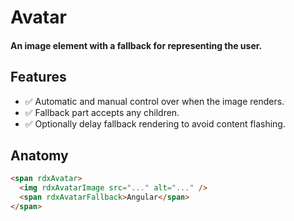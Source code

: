 

<Meta title="Primitives/Avatar" />

# Avatar

#### An image element with a fallback for representing the user.

## Features

-   ✅ Automatic and manual control over when the image renders.
-   ✅ Fallback part accepts any children.
-   ✅ Optionally delay fallback rendering to avoid content flashing.


## Anatomy

```html
<span rdxAvatar>
  <img rdxAvatarImage src="..." alt="..." />
  <span rdxAvatarFallback>Angular</span>
</span>
```
